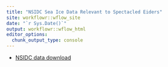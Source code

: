 ```yaml
---
title: "NSIDC Sea Ice Data Relevant to Spectacled Eiders"
site: workflowr::wflow_site
date: "`r Sys.Date()`"
output: workflowr::wflow_html
editor_options:
  chunk_output_type: console
---
```


* [NSIDC data download](00_download_seaice_data_from_nsidc_20250902.html)
